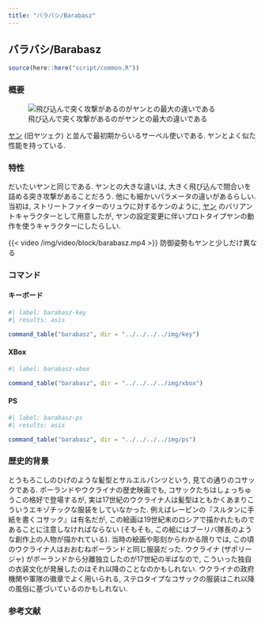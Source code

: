 ```yaml
---
title: "バラバシ/Barabasz"
---
```


## バラバシ/Barabasz {#sec-Barabasz}

```r
source(here::here("script/common.R"))
```

### 概要 {-}

![飛び込んで突く攻撃があるのがヤンとの最大の違いである](/img/barabasz/jump.jpg)

[ヤン](#Jan) (旧ヤツェク) と並んで最初期からいるサーベル使いである. ヤンとよく似た性能を持っている.

### 特性 {-}

だいたいヤンと同じである. ヤンとの大きな違いは, 大きく飛び込んで間合いを詰める突き攻撃があることだろう. 他にも細かいパラメータの違いがあるらしい. 当初は, ストリートファイターのリュウに対するケンのように, [ヤン](Jan.qmd#sec-Jan) のバリアントキャラクターとして用意したが, ヤンの設定変更に伴いプロトタイプヤンの動作を使うキャラクターにしたらしい.

{{< video /img/video/block/barabasz.mp4 >}}
防御姿勢もヤンと少しだけ異なる

### コマンド {-}

:::{.panel-tabset}

#### キーボード

```r
#| label: barabasz-key
#| results: asis

command_table("barabasz", dir = "../../../../img/key")
```

#### XBox

```r
#| label: barabasz-xbox

command_table("barabasz", dir = "../../../../img/xbox")
```

#### PS

```r
#| label: barabasz-ps
#| results: asis

command_table("barabasz", dir = "../../../../img/ps")
```

:::

### 歴史的背景 {-}

とうもろこしのひげのような髪型とサルエルパンツという, 見ての通りのコサックである. ポーランドやウクライナの歴史映画でも, コサックたちはしょっちゅうこの格好で登場するが, 実は17世紀のウクライナ人は髪型はともかくあまりこういうエキゾチックな服装をしていなかった. 例えばレーピンの『スルタンに手紙を書くコサック』は有名だが, この絵画は19世紀末のロシアで描かれたものであることに注意しなければならない (そもそも, この絵にはブーリバ隊長のような創作上の人物が描かれている). 当時の絵画や彫刻からわかる限りでは, この頃のウクライナ人はおおむねポーランドと同じ服装だった. ウクライナ (ザポリージャ) がポーランドから分離独立したのが17世紀の半ばなので, こういった独自の衣装文化が発展したのはそれ以降のことなのかもしれない. ウクライナの政府機関や軍隊の徽章でよく用いられる, ステロタイプなコサックの服装はこれ以降の風俗に基づいているのかもしれない.


### 参考文献

::: {#refs}
:::

